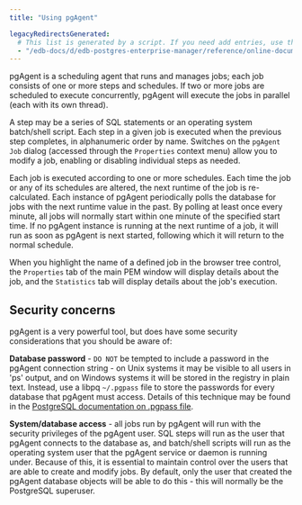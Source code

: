 ```yaml
---
title: "Using pgAgent"

legacyRedirectsGenerated:
  # This list is generated by a script. If you need add entries, use the `legacyRedirects` key.
  - "/edb-docs/d/edb-postgres-enterprise-manager/reference/online-documentation/8.0/using_pgagent.html"
---
```


<div id="using_pgagent" class="registered_link"></div>

pgAgent is a scheduling agent that runs and manages jobs; each job consists of one or more steps and schedules. If two or more jobs are scheduled to execute concurrently, pgAgent will execute the jobs in parallel (each with its own thread).

A step may be a series of SQL statements or an operating system batch/shell script. Each step in a given job is executed when the previous step completes, in alphanumeric order by name. Switches on the `pgAgent Job` dialog (accessed through the `Properties` context menu) allow you to modify a job, enabling or disabling individual steps as needed.

Each job is executed according to one or more schedules. Each time the job or any of its schedules are altered, the next runtime of the job is re-calculated. Each instance of pgAgent periodically polls the database for jobs with the next runtime value in the past. By polling at least once every minute, all jobs will normally start within one minute of the specified start time. If no pgAgent instance is running at the next runtime of a job, it will run as soon as pgAgent is next started, following which it will return to the normal schedule.

When you highlight the name of a defined job in the browser tree control, the `Properties` tab of the main PEM window will display details about the job, and the `Statistics` tab will display details about the job's execution.

## Security concerns

pgAgent is a very powerful tool, but does have some security considerations that you should be aware of:

**Database password** - `DO NOT` be tempted to include a password in the pgAgent connection string - on Unix systems it may be visible to all users in 'ps' output, and on Windows systems it will be stored in the registry in plain text. Instead, use a libpq `~/.pgpass` file to store the passwords for every database that pgAgent must access. Details of this technique may be found in the [PostgreSQL documentation on .pgpass file](http://www.postgresql.org/docs/current/static/libpq-pgpass.html).

**System/database access** - all jobs run by pgAgent will run with the security privileges of the pgAgent user. SQL steps will run as the user that pgAgent connects to the database as, and batch/shell scripts will run as the operating system user that the pgAgent service or daemon is running under. Because of this, it is essential to maintain control over the users that are able to create and modify jobs. By default, only the user that created the pgAgent database objects will be able to do this - this will normally be the PostgreSQL superuser.
